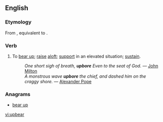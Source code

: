 ==English==

===Etymology===
From {{etyl|enm}} {{term|upberen|lang=enm}}, equivalent to {{prefix|up|bear}}.

===Verb===
{{en-verb|upbears|upbearing|upbore|'''[[upborne]]''' or '''[[upbore]]'''}}

# {{transitive}} To [[bear up]]; [[raise]] [[aloft]]; [[support]] in an elevated situation; [[sustain]]. 
#: ''One short sigh of breath, '''upbore''' Even to the seat of God.'' &mdash; [[w:John Milton|John Milton]]
#: ''A monstrous wave '''upbore''' the chief, and dashed him on the craggy shore.'' &mdash; [[w:Alexander Pope|Alexander Pope]]

===Anagrams===
* [[bear up#English|bear up]]

[[vi:upbear]]